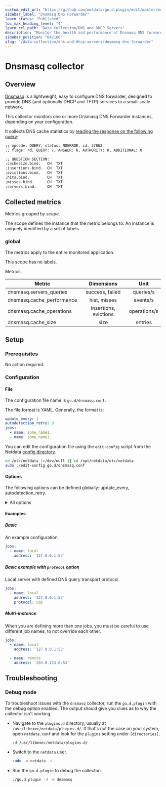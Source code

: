 ```yaml
---
custom_edit_url: "https://github.com/netdata/go.d.plugin/edit/master/modules/dnsmasq/README.md"
sidebar_label: "Dnsmasq DNS Forwarder"
learn_status: "Published"
toc_max_heading_level: "4"
learn_rel_path: "Data collection/DNS and DHCP Servers"
description: "Monitor the health and performance of Dnsmasq DNS forwarders with zero configuration, per-second metric granularity, and interactive visualizations."
sidebar_position: "642160"
slug: "/data-collection/dns-and-dhcp-servers/dnsmasq-dns-forwarder"
---
```

# Dnsmasq collector

## Overview

[Dnsmasq](http://www.thekelleys.org.uk/dnsmasq/doc.html) is a lightweight, easy to configure DNS forwarder, designed to provide DNS (and optionally DHCP and TFTP) services to a small-scale network.

This collector monitors one or more Dnsmasq DNS Forwarder instances, depending on your configuration.

It collects DNS cache statistics by [reading the response on the following query](https://manpages.debian.org/stretch/dnsmasq-base/dnsmasq.8.en.html#NOTES):

```cmd
;; opcode: QUERY, status: NOERROR, id: 37862
;; flags: rd; QUERY: 7, ANSWER: 0, AUTHORITY: 0, ADDITIONAL: 0

;; QUESTION SECTION:
;cachesize.bind.   CH  TXT
;insertions.bind.  CH  TXT
;evictions.bind.   CH  TXT
;hits.bind.        CH  TXT
;misses.bind.      CH  TXT
;servers.bind.     CH  TXT
```

## Collected metrics

Metrics grouped by *scope*.

The scope defines the instance that the metric belongs to. An instance is uniquely identified by a set of labels.

### global

The metrics apply to the entire monitored application.

This scope has no labels.

Metrics:

|          Metric           |      Dimensions       |     Unit     |
| ------------------------- | :-------------------: | :----------: |
| dnsmasq.servers_queries   |    success, failed    |  queries/s   |
| dnsmasq.cache_performance |     hist, misses      |   events/s   |
| dnsmasq.cache_operations  | insertions, evictions | operations/s |
| dnsmasq.cache_size        |         size          |   entries    |

## Setup

### Prerequisites

No action required.

### Configuration

#### File

The configuration file name is `go.d/dnsmasq.conf`.

The file format is YAML. Generally, the format is:

```yaml
update_every: 1
autodetection_retry: 0
jobs:
  - name: some_name1
  - name: some_name1
```

You can edit the configuration file using the `edit-config` script from the
Netdata [config directory](/docs/configuring/configuration#the-netdata-config-directory).

```bash
cd /etc/netdata 2>/dev/null || cd /opt/netdata/etc/netdata
sudo ./edit-config go.d/dnsmasq.conf
```

#### Options

The following options can be defined globally: update_every, autodetection_retry.

<details>
<summary>All options</summary>

|        Name         |                            Description                             |    Default     | Required |
| :-----------------: | ------------------------------------------------------------------ | :------------: | :------: |
|    update_every     | Data collection frequency.                                         |       1        |          |
| autodetection_retry | Re-check interval in seconds. Zero means not to schedule re-check. |       0        |          |
|       address       | Server's address. Format is 'ip_address:port'.                     | `127.0.0.1:53` |   yes    |
|      protocol       | DNS query transport protocol. Valid options: udp, tcp, tcp-tls.    |       -        |          |
|       timeout       | DNS query timeout (dial, write and read) in seconds.               |       1        |          |

</details>

#### Examples

##### Basic

An example configuration.

```yaml
jobs:
  - name: local
    address: '127.0.0.1:53'
```

##### Basic example with `protocol` option

Local server with defined DNS query transport protocol.

```yaml
jobs:
  - name: local
    address: '127.0.0.1:53'
    protocol: udp
```

##### Multi-instance

When you are defining more than one jobs, you must be careful to use different job names, to not override each other.

```yaml
jobs:
  - name: local
    address: '127.0.0.1:53'

  - name: remote
    address: '203.0.113.0:53'
```

## Troubleshooting

### Debug mode

To troubleshoot issues with the `dnsmasq` collector, run the `go.d.plugin` with the debug option enabled. The output
should give you clues as to why the collector isn't working.

- Navigate to the `plugins.d` directory, usually at `/usr/libexec/netdata/plugins.d/`. If that's not the case on
  your system, open `netdata.conf` and look for the `plugins` setting under `[directories]`.

  ```bash
  cd /usr/libexec/netdata/plugins.d/
  ```

- Switch to the `netdata` user.

  ```bash
  sudo -u netdata -s
  ```

- Run the `go.d.plugin` to debug the collector:

  ```bash
  ./go.d.plugin -d -m dnsmasq
  ```
